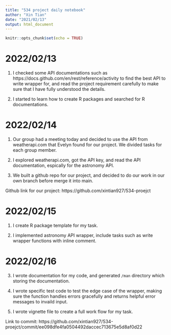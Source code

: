 ```yaml
---
title: "534 project daily notebook"
author: "Xin Tian"
date: "2021/02/13"
output: html_document
---
```


```r
knitr::opts_chunk$set(echo = TRUE)
```

# 2022/02/13

1. I checked some API documentations such as https://docs.github.com/en/rest/reference/activity to find the best API to write wrapper for, and read the project requirement carefully to make sure that I have fully understood the details.

2. I started to learn how to create R packages and searched for R documentations.

# 2022/02/14

1. Our group had a meeting today and decided to use the API from weatherapi.com that Evelyn found for our project. We divided tasks for each group member.

2. I explored weatherapi.com, got the API key, and read the API documentation, espically for the astronomy API.

3. We built a github repo for our project, and decided to do our work in our own branch before merge it into main.

Github link for our project: https://github.com/xintian927/534-proejct


# 2022/02/15

1. I create R package template for my task.

2. I implemented astronomy API wrapper, include tasks such as write wrapper functions with inline comment.



# 2022/02/16
3. I wrote documentation for my code, and generated `/man` directory which storing the documentation.

4. I wrote specific test code to test the edge case of the wrapper, making sure the function handles errors gracefully and returns helpful error messages to invaild input.

5. I wrote vignette file to create a full work flow for my task.

Link to commit: https://github.com/xintian927/534-proejct/commit/ee098dfe4fa0504492daccec713675e5d8af0d22



